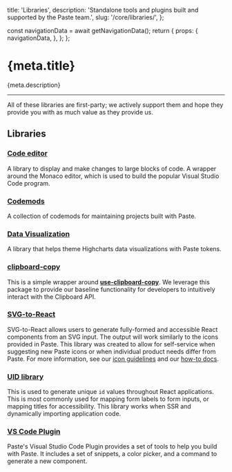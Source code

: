   title: 'Libraries',
  description: 'Standalone tools and plugins built and supported by the Paste team.',
  slug: '/core/libraries/',
};



  const navigationData = await getNavigationData();
  return {
    props: {
      navigationData,
    },
  };
};

<contentwrapper>

<PageAside data={mdxHeadings} />

<content>

<h1>{meta.title}</h1>

<p>{meta.description}</p>

---

All of these libraries are first-party; we actively support them and hope they provide you with as much value as they provide us.

## Libraries

### [Code editor](/core/libraries/code-editor)

A library to display and make changes to large blocks of code. A wrapper around the Monaco editor, which is used to build the popular Visual Studio Code program.

### [Codemods](/core/libraries/codemods)

A collection of codemods for maintaining projects built with Paste.

### [Data Visualization](/core/libraries/data-visualization)

A library that helps theme Highcharts data visualizations with Paste tokens.

### [clipboard-copy](https://github.com/twilio-labs/paste/tree/main/packages/paste-libraries/clipboard-copy)

This is a simple wrapper around <strong>[use-clipboard-copy](https://github.com/wsmd/use-clipboard-copy)</strong>. We leverage this package to provide our baseline functionality for developers to intuitively interact with the Clipboard API.

### [SVG-to-React](https://github.com/twilio-labs/svg-to-react)

SVG-to-React allows users to generate fully-formed and accessible React components from an SVG input.
The output will work similarly to the icons provided in Paste. This library was created to allow for
self-service when suggesting new Paste icons or when individual product needs differ from Paste. For more
information, see our [icon guidelines](/components/icons/usage-guidelines) and our [how-to docs](/introduction/contributing/icons).

### [UID library](/core/libraries/uid-library)

This is used to generate unique `id` values throughout React applications. This is most commonly used for
mapping form labels to form inputs, or mapping titles for accessibility. This library works when SSR and dynamically importing
application code.

### [VS Code Plugin](/core/libraries/vs-code-plugin)

Paste's Visual Studio Code Plugin provides a set of tools to help you build with Paste. It includes a set of snippets, a color picker, and a command to generate a new component.

</content>

</contentwrapper>

